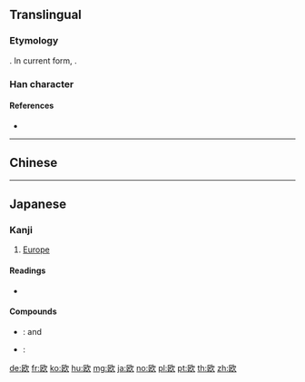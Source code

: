 {{character info/new}}
{{also|歐}}
==Translingual==
{{stroke order|strokes=8}}
{{ja-forms|欧|欧|[[歐]]}}
===Etymology===
{{Han simp|歐|f=區|t=区}}. In current form, {{Han compound|区|欠|ls=psc|c1=p|c2=s}}.

===Han character===
{{Han char|rn=76|rad=欠|as=04|sn=8|four=|canj=SKNO|ids=⿰区欠}}

====References====
* {{Han ref|kx=0566.181|dkj=16024|dj=0955.070|hdz=32135.040|uh=6B27|ud=27431}}

----

==Chinese==
{{zh-see|歐}}

----

==Japanese==
{{ja-kanji forms|欧|歐}}

===Kanji===
{{ja-kanji|grade=c|rs=欠04|style=s|kyu=歐}}

# [[Europe]]

====Readings====
* {{ja-readings|goon=[[う]] (u)|kanon=[[おう]] (ō)|kun=[[はく]] (haku), [[うたう]] (utau)}}

====Compounds====
* {{ja-r|欧米|おうべい}}: {{l|en|Europe}} and {{l|en|America}}
* {{ja-r|欧州|おうしゅう}}: {{l|en|Europe}}

[[de:欧]]
[[fr:欧]]
[[ko:欧]]
[[hu:欧]]
[[mg:欧]]
[[ja:欧]]
[[no:欧]]
[[pl:欧]]
[[pt:欧]]
[[th:欧]]
[[zh:欧]]